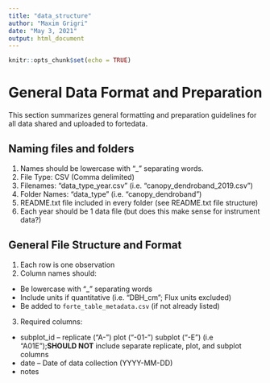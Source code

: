 ```yaml
---
title: "data_structure"
author: "Maxim Grigri"
date: "May 3, 2021"
output: html_document
---
```


```r
knitr::opts_chunk$set(echo = TRUE)
```

# General Data Format and Preparation

This section summarizes general formatting and preparation guidelines for all data
shared and uploaded to fortedata. 

## Naming files and folders

1. Names should be lowercase with "_" separating words.
2. File Type: CSV (Comma delimited)
3. Filenames: "data_type_year.csv" (i.e. "canopy_dendroband_2019.csv")
4. Folder Names: "data_type" (i.e. "canopy_dendroband")
5. README.txt file included in every folder (see README.txt file structure)
5. Each year should be 1 data file (but does this make sense for instrument data?)

## General File Structure and Format

1. Each row is one observation
2. Column names should:
+ Be lowercase with "_" separating words 
+ Include units if quantitative (i.e. "DBH_cm"; Flux units excluded)
+ Be added to `forte_table_metadata.csv` (if not already listed)
3. Required columns:
+ subplot_id -- replicate ("A-") plot ("-01-") subplot ("-E") (i.e "A01E");**SHOULD NOT** include separate replicate, plot, and subplot columns
+ date -- Date of data collection (YYYY-MM-DD)
+ notes
